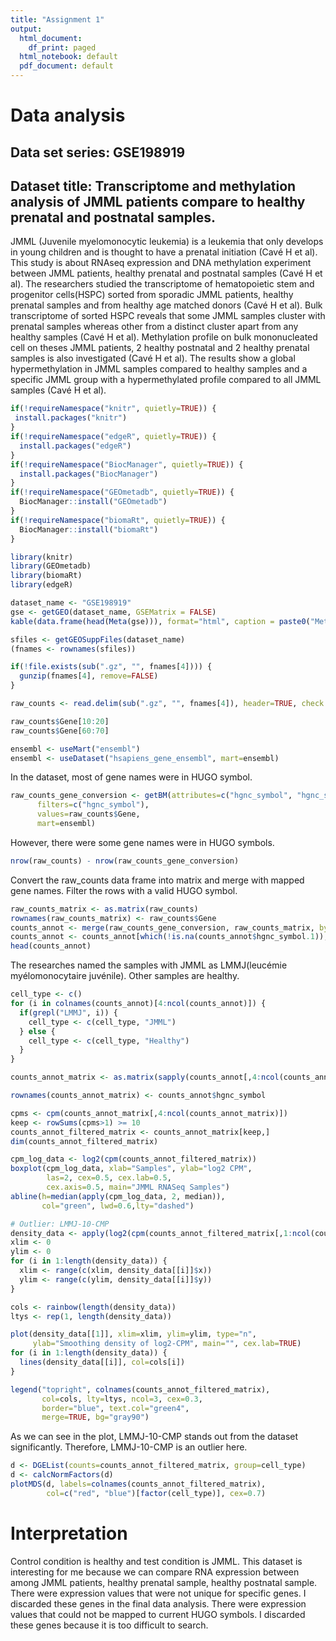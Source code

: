 ```yaml
---
title: "Assignment 1"
output:
  html_document:
    df_print: paged
  html_notebook: default
  pdf_document: default
---
```

# Data analysis
## Data set series: GSE198919
## Dataset title: Transcriptome and methylation analysis of JMML patients compare to healthy prenatal and postnatal samples.

JMML (Juvenile myelomonocytic leukemia) is a leukemia that only develops in young children and is thought to have a prenatal initiation (Cavé H et al). This study is about RNAseq expression and DNA methylation experiment between JMML patients, healthy prenatal and postnatal samples (Cavé H et al). The researchers studied the transcriptome of hematopoietic stem and progenitor cells(HSPC) sorted from sporadic JMML patients, healthy prenatal samples and from healthy age matched donors (Cavé H et al). Bulk transcriptome of sorted HSPC reveals that some JMML samples cluster with prenatal samples whereas other from a distinct cluster apart from any healthy samples (Cavé H et al). Methylation profile on bulk mononucleated cell on theses JMML patients, 2 healthy postnatal and 2 healthy prenatal samples is also investigated (Cavé H et al). The results show a global hypermethylation in JMML samples compared to healthy samples and a specific JMML group with a hypermethylated profile compared to all JMML samples (Cavé H et al).

```r
if(!requireNamespace("knitr", quietly=TRUE)) {
 install.packages("knitr")
}
if(!requireNamespace("edgeR", quietly=TRUE)) {
  install.packages("edgeR")
}
if(!requireNamespace("BiocManager", quietly=TRUE)) {
  install.packages("BiocManager")
}
if(!requireNamespace("GEOmetadb", quietly=TRUE)) {
  BiocManager::install("GEOmetadb")
}
if(!requireNamespace("biomaRt", quietly=TRUE)) {
  BiocManager::install("biomaRt")
}
```
```r
library(knitr)
library(GEOmetadb)
library(biomaRt)
library(edgeR)
```
```r
dataset_name <- "GSE198919"
gse <- getGEO(dataset_name, GSEMatrix = FALSE)
kable(data.frame(head(Meta(gse))), format="html", caption = paste0("Metadata of ", dataset_name))
```
```r
sfiles <- getGEOSuppFiles(dataset_name)
(fnames <- rownames(sfiles))
```
```r
if(!file.exists(sub(".gz", "", fnames[4]))) {
  gunzip(fnames[4], remove=FALSE)
}

raw_counts <- read.delim(sub(".gz", "", fnames[4]), header=TRUE, check.names=FALSE)
```
```r
raw_counts$Gene[10:20]
raw_counts$Gene[60:70]
```
```r
ensembl <- useMart("ensembl")
ensembl <- useDataset("hsapiens_gene_ensembl", mart=ensembl)
```
In the dataset, most of gene names were in HUGO symbol.
```r
raw_counts_gene_conversion <- getBM(attributes=c("hgnc_symbol", "hgnc_symbol"),
      filters=c("hgnc_symbol"),
      values=raw_counts$Gene,
      mart=ensembl)
```
However, there were some gene names were in HUGO symbols.
```r
nrow(raw_counts) - nrow(raw_counts_gene_conversion)
```
Convert the raw_counts data frame into matrix and merge with mapped gene names. Filter the rows with a valid HUGO symbol.
```r
raw_counts_matrix <- as.matrix(raw_counts)
rownames(raw_counts_matrix) <- raw_counts$Gene
counts_annot <- merge(raw_counts_gene_conversion, raw_counts_matrix, by.x=1, by.y=0, all.y=TRUE)
counts_annot <- counts_annot[which(!is.na(counts_annot$hgnc_symbol.1)),]
head(counts_annot)
```
The researches named the samples with JMML as LMMJ(leucémie myélomonocytaire juvénile). Other samples are healthy.
```r
cell_type <- c()
for (i in colnames(counts_annot)[4:ncol(counts_annot)]) {
  if(grepl("LMMJ", i)) {
    cell_type <- c(cell_type, "JMML")
  } else {
    cell_type <- c(cell_type, "Healthy")
  }
}
```
```r
counts_annot_matrix <- as.matrix(sapply(counts_annot[,4:ncol(counts_annot)], as.numeric))

rownames(counts_annot_matrix) <- counts_annot$hgnc_symbol
```
```r
cpms <- cpm(counts_annot_matrix[,4:ncol(counts_annot_matrix)])
keep <- rowSums(cpms>1) >= 10
counts_annot_filtered_matrix <- counts_annot_matrix[keep,]
dim(counts_annot_filtered_matrix)
```
```r
cpm_log_data <- log2(cpm(counts_annot_filtered_matrix))
boxplot(cpm_log_data, xlab="Samples", ylab="log2 CPM",
        las=2, cex=0.5, cex.lab=0.5,
        cex.axis=0.5, main="JMML RNASeq Samples")
abline(h=median(apply(cpm_log_data, 2, median)),
       col="green", lwd=0.6,lty="dashed")
```
```r
# Outlier: LMMJ-10-CMP
density_data <- apply(log2(cpm(counts_annot_filtered_matrix[,1:ncol(counts_annot_filtered_matrix)])), 2, density)
xlim <- 0
ylim <- 0
for (i in 1:length(density_data)) {
  xlim <- range(c(xlim, density_data[[i]]$x))
  ylim <- range(c(ylim, density_data[[i]]$y))
}

cols <- rainbow(length(density_data))
ltys <- rep(1, length(density_data))

plot(density_data[[1]], xlim=xlim, ylim=ylim, type="n",
     ylab="Smoothing density of log2-CPM", main="", cex.lab=TRUE)
for (i in 1:length(density_data)) {
  lines(density_data[[i]], col=cols[i])
}

legend("topright", colnames(counts_annot_filtered_matrix), 
       col=cols, lty=ltys, ncol=3, cex=0.3,
       border="blue", text.col="green4",
       merge=TRUE, bg="gray90")

```
As we can see in the plot, LMMJ-10-CMP stands out from the dataset significantly. Therefore, LMMJ-10-CMP is an outlier here.


```r
d <- DGEList(counts=counts_annot_filtered_matrix, group=cell_type)
d <- calcNormFactors(d)
plotMDS(d, labels=colnames(counts_annot_filtered_matrix),
        col=c("red", "blue")[factor(cell_type)], cex=0.7)
```

# Interpretation

Control condition is healthy and test condition is JMML. This dataset is interesting for me because we can compare RNA expression between among JMML patients, healthy prenatal sample, healthy postnatal sample. There were expression values that were not unique for specific genes. I discarded these genes in the final data analysis. There were expression values that could not be mapped to current HUGO symbols. I discarded these genes because it is too difficult to search.